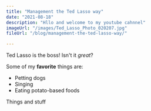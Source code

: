 ```yaml
---
title: "Management the Ted Lasso way"
date: "2021-08-18"
description: "Hllo and welcome to my youtube cahnnel"
imageUrl: "/images/Ted_Lasso_Photo_020207.jpg"
fileUrl: "/blog/management-the-ted-lasso-way/"

---
```


Ted Lasso is the boss! Isn't it *great*?

Some of my **favorite** things are:

* Petting dogs
* Singing
* Eating potato-based foods

Things and stuff